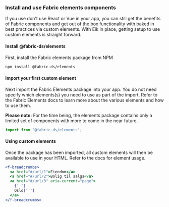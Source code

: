 ### Install and use Fabric elements components

If you use don't use React or Vue in your app, you can still get the benefits of
Fabric components and get out of the box functionality with baked in best
practices via custom elements. With Eik in place, getting setup to use custom
elements is straight forward.

#### Install @fabric-ds/elements

First, install the Fabric elements package from NPM

```sh
npm install @fabric-ds/elements
```

#### Import your first custom element

Next import the Fabric Elements package into your app. You do not need specify
which elements(s) you need to use as part of the import. Refer to the Fabric
Elements docs to learn more about the various elements and how to use them.

**Please note:** For the time being, the elements package contains only a
limited set of components with more to come in the near future.

```js
import from '@fabric-ds/elements';
```

#### Using custom elements

Once the package has been imported, all custom elements will then be available to use in your HTML.
Refer to the docs for element usage.

```jsx
<f-breadcrumbs>
  <a href="#/url/1">Eiendom</a>
  <a href="#/url/2">Bolig til salgs</a>
  <a href="#/url/3" aria-current="page">
    {' '}
    Oslo{' '}
  </a>
</f-breadcrumbs>
```
